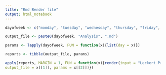 ```yaml
---
title: "Rmd Render file"
output: html_notebook
---
```

```r
dayofweek <- c("monday", "tuesday", "wednesday", "thursday", "friday", "saturday", "sunday")

output_file <- paste0(dayofweek, "Analysis", ".md")

params <- lapply(dayofweek, FUN = function(x){list(day = x)})

reports <- tibble(output_file, params)

apply(reports, MARGIN = 1, FUN = function(x){render(input = "Leckert_Proj2.Rmd", 
output_file = x[[1]], params = x[[2]])})


```

